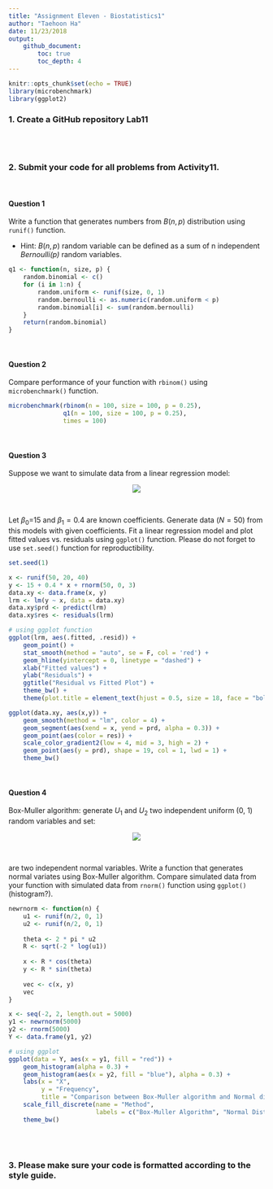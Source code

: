 ```yaml
---
title: "Assignment Eleven - Biostatistics1"
author: "Taehoon Ha"
date: 11/23/2018
output: 
    github_document:
        toc: true
        toc_depth: 4
---
```


```r
knitr::opts_chunk$set(echo = TRUE)
library(microbenchmark)
library(ggplot2)
```

### 1. Create a GitHub repository Lab11

<br><br>

### 2. Submit your code for all problems from **Activity11**.

<br>

#### Question 1
Write a function that generates numbers from $B(n, p)$ distribution using `runif()` function. 

+ Hint: $B(n, p)$ random variable can be defined as a sum of n independent *Bernoulli(p)* random variables.
```r
q1 <- function(n, size, p) {
    random.binomial <- c()
    for (i in 1:n) {
        random.uniform <- runif(size, 0, 1)
        random.bernoulli <- as.numeric(random.uniform < p)
        random.binomial[i] <- sum(random.bernoulli)
    }
    return(random.binomial)
}
```

<br>

#### Question 2
Compare performance of your function with `rbinom()` using `microbenchmark()` function.
```r
microbenchmark(rbinom(n = 100, size = 100, p = 0.25),
               q1(n = 100, size = 100, p = 0.25),
               times = 100)
```

<br>

#### Question 3
Suppose we want to simulate data from a linear regression model:

<p align="center">
<img src = 'https://ws1.sinaimg.cn/large/006tNbRwly1fxgcsuhyd6j30jj02faa6.jpg'>
</p>
<br>

Let $\beta_0$=15 and $\beta_1=0.4$ are known coefficients. Generate data ($N=50$) from this models with given coefficients. Fit a linear regression model and plot fitted values vs. residuals using `ggplot()` function. Please do not forget to use `set.seed()` function for reproductibility.
```r
set.seed(1)

x <- runif(50, 20, 40)
y <- 15 + 0.4 * x + rnorm(50, 0, 3)
data.xy <- data.frame(x, y)
lrm <- lm(y ~ x, data = data.xy)
data.xy$prd <- predict(lrm)
data.xy$res <- residuals(lrm)

# using ggplot function
ggplot(lrm, aes(.fitted, .resid)) + 
    geom_point() + 
    stat_smooth(method = "auto", se = F, col = 'red') + 
    geom_hline(yintercept = 0, linetype = "dashed") + 
    xlab("Fitted values") + 
    ylab("Residuals") + 
    ggtitle("Residual vs Fitted Plot") +
    theme_bw() + 
    theme(plot.title = element_text(hjust = 0.5, size = 18, face = "bold"))

ggplot(data.xy, aes(x,y)) +
    geom_smooth(method = "lm", color = 4) +
    geom_segment(aes(xend = x, yend = prd, alpha = 0.3)) +
    geom_point(aes(color = res)) +
    scale_color_gradient2(low = 4, mid = 3, high = 2) +
    geom_point(aes(y = prd), shape = 19, col = 1, lwd = 1) +
    theme_bw()
```

<br>

#### Question 4
Box-Muller algorithm: generate $U_1$ and $U_2$ two independent uniform (0, 1) random variables and set:

<p align="center">
<img src = 'https://ws1.sinaimg.cn/large/006tNbRwly1fxgqt6hpblj309i042t8q.jpg'>
</p>
<br>

are two independent normal variables. Write a function that generates normal variates using Box-Muller
algorithm. Compare simulated data from your function with simulated data from `rnorm()` function using `ggplot()` (histogram?).

```r
newrnorm <- function(n) {
    u1 <- runif(n/2, 0, 1)
    u2 <- runif(n/2, 0, 1)
    
    theta <- 2 * pi * u2
    R <- sqrt(-2 * log(u1))
    
    x <- R * cos(theta)
    y <- R * sin(theta)
    
    vec <- c(x, y)
    vec
}

x <- seq(-2, 2, length.out = 5000)
y1 <- newrnorm(5000)
y2 <- rnorm(5000)
Y <- data.frame(y1, y2)

# using ggplot
ggplot(data = Y, aes(x = y1, fill = "red")) +
    geom_histogram(alpha = 0.3) + 
    geom_histogram(aes(x = y2, fill = "blue"), alpha = 0.3) +
    labs(x = "X", 
         y = "Frequency", 
         title = "Comparison between Box-Muller algorithm and Normal distribution") + 
    scale_fill_discrete(name = "Method", 
                        labels = c("Box-Muller Algorithm", "Normal Distribution")) +
    theme_bw()
```

<br><br>

### 3. Please make sure your code is formatted according to the style guide.